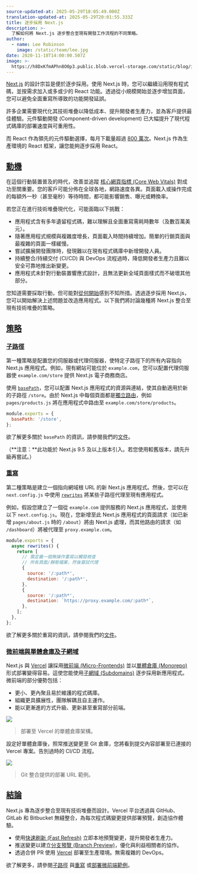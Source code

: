 ```yaml
---
source-updated-at: 2025-05-29T18:05:49.000Z
translation-updated-at: 2025-05-29T20:01:55.333Z
title: 逐步採用 Next.js
description: >-
  了解如何將 Next.js 逐步整合至現有開發工作流程的不同策略。
author:
  - name: Lee Robinson
    image: /static/team/lee.jpg
date: 2020-11-18T14:00:00.507Z
image: >-
  https://h8DxKfmAPhn8O0p3.public.blob.vercel-storage.com/static/blog/incremental-adoption/twitter-card.png
---
```


[Next.js](https://nextjs.org/) 的設計宗旨是便於逐步採用。使用 Next.js 時，您可以繼續沿用現有程式碼，並按需求加入或多或少的 React 功能。透過從小規模開始並逐步增加頁面，您可以避免全面重寫所導致的功能開發延誤。

許多企業需要現代化其技術堆疊以降低成本、提升開發者生產力，並為客戶提供最佳體驗。元件驅動開發 (Component-driven development) 已大幅提升了現代程式碼庫的部署速度與可重用性。

而 React 作為領先的元件驅動選擇，每月下載量超過 [800 萬次](https://www.npmtrends.com/react)。Next.js 作為生產環境的 React 框架，讓您能夠逐步採用 React。

[動機](#motivation)
-------------------------

在這個行動裝置普及的時代，改善並追蹤 [核心網頁指標 (Core Web Vitals)](/analytics) 對成功至關重要。您的客戶可能分佈在全球各地，網路速度各異。頁面載入或操作完成的每額外一秒（甚至毫秒）等待時間，都可能影響銷售、曝光或轉換率。

若您正在進行技術堆疊現代化，可能面臨以下挑戰：

*   應用程式含有多年遺留程式碼，難以理解且全面重寫需耗時數年（及數百萬美元）。
*   隨著應用程式規模與複雜度增長，頁面載入時間持續增加。簡單的行銷頁面與最複雜的頁面一樣緩慢。
*   嘗試擴展開發團隊時，發現難以在現有程式碼庫中新增開發人員。
*   持續整合/持續交付 (CI/CD) 與 DevOps 流程過時，降低開發者生產力且難以安全可靠地推出新變更。
*   應用程式未針對行動裝置響應式設計，且無法更新全域頁面樣式而不破壞其他部分。

您知道需要採取行動，但可能對[從何開始](https://www.psychologytoday.com/us/blog/mindfully-present-fully-alive/201804/the-only-way-eat-elephant)感到不知所措。透過逐步採用 Next.js，您可以開始解決上述問題並改造應用程式。以下我們將討論幾種將 Next.js 整合至現有技術堆疊的策略。

[策略](#strategies)
-------------------------

### [子路徑](#subpath)

第一種策略是配置您的伺服器或代理伺服器，使特定子路徑下的所有內容指向 Next.js 應用程式。例如，現有網站可能位於 `example.com`，您可以配置代理伺服器使 `example.com/store` 提供 Next.js 電子商務商店。

使用 [`basePath`](/docs/pages/api-reference/next-config-js/basePath)，您可以配置 Next.js 應用程式的資源與連結，使其自動適用於新的子路徑 `/store`。由於 Next.js 中每個頁面都是[獨立路由](/docs/pages/building-your-application/routing)，例如 `pages/products.js` 將在應用程式中路由至 `example.com/store/products`。

```js filename="next.config.js"
module.exports = {
  basePath: '/store',
};
```

欲了解更多關於 `basePath` 的資訊，請參閱我們的[文件](/docs/pages/api-reference/next-config-js/basePath)。

（**注意：**此功能於 Next.js 9.5 及以上版本引入。若您使用較舊版本，請先升級再嘗試。）

### [重寫](#rewrites)

第二種策略是建立一個指向網域根 URL 的新 Next.js 應用程式。然後，您可以在 `next.config.js` 中使用 [`rewrites`](/docs/pages/api-reference/next-config-js/rewrites) 將某些子路徑代理至現有應用程式。

例如，假設您建立了一個從 `example.com` 提供服務的 Next.js 應用程式，並使用以下 `next.config.js`。現在，您新增至此 Next.js 應用程式的頁面請求（如已新增 `pages/about.js` 時的 `/about`）將由 Next.js 處理，而其他路由的請求（如 `/dashboard`）將被代理至 `proxy.example.com`。

```js filename="next.config.js"
module.exports = {
  async rewrites() {
    return [
      // 需定義一個無操作重寫以觸發檢查
      // 所有頁面/靜態檔案，然後嘗試代理
      {
        source: '/:path*',
        destination: '/:path*',
      },
      {
        source: '/:path*',
        destination: `https://proxy.example.com/:path*`,
      },
    ];
  },
};
```

欲了解更多關於重寫的資訊，請參閱我們的[文件](/docs/pages/api-reference/next-config-js/rewrites)。

### [微前端與單體倉庫及子網域](#micro-frontends-with-monorepos-and-subdomains)

Next.js 與 [Vercel](https://vercel.com) 讓採用[微前端 (Micro-Frontends)](https://martinfowler.com/articles/micro-frontends.html) 並以[單體倉庫 (Monorepo)](https://vercel.com/blog/monorepos) 形式部署變得容易。這使您能使用[子網域 (Subdomains)](https://en.wikipedia.org/wiki/Subdomain) 逐步採用新應用程式。微前端的部分優勢包括：

*   更小、更內聚且易於維護的程式碼庫。
*   組織更具擴展性，團隊解耦且自主運作。
*   能以更漸進的方式升級、更新甚至重寫部分前端。

![](https://h8DxKfmAPhn8O0p3.public.blob.vercel-storage.com/static/blog/incremental-adoption/light-arch.png)

> 部署至 Vercel 的單體倉庫架構。

設定好單體倉庫後，照常推送變更至 Git 倉庫，您將看到提交內容部署至已連接的 Vercel 專案。告別過時的 CI/CD 流程。

![](https://h8DxKfmAPhn8O0p3.public.blob.vercel-storage.com/static/blog/incremental-adoption/dark-comment.png)

> Git 整合提供的部署 URL 範例。

[結論](#conclusion)
-------------------------

Next.js 專為逐步整合至現有技術堆疊而設計。Vercel 平台透過與 GitHub、GitLab 和 Bitbucket 無縫整合，為每次程式碼變更提供部署預覽，創造協作體驗。

*   使用[快速刷新 (Fast Refresh)](/docs/architecture/fast-refresh) 立即本地預覽變更，提升開發者生產力。
*   推送變更以建立[分支預覽 (Branch Preview)](https://vercel.com/github)，優化與利益相關者的協作。
*   透過合併 PR 使用 [Vercel](https://vercel.com) 部署至生產環境。無需複雜的 DevOps。

欲了解更多，請參閱[子路徑](/docs/pages/api-reference/next-config-js/basePath) 與[重寫](/docs/pages/api-reference/next-config-js/rewrites) 或[部署微前端範例](https://vercel.com/import/project?template=https://github.com/vercel/next.js/tree/canary/examples/with-zones)。